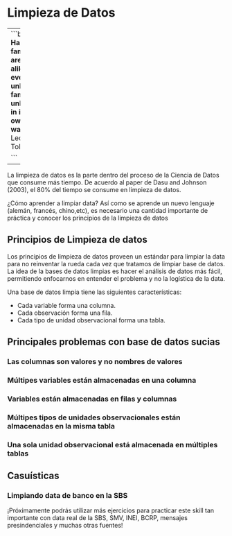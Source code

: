 # Limpieza de Datos

---
```block
**Happy families are all alike; every unhappy family is unhappy in its own way**
Leon Tolstoy

```
---

La limpieza de datos es la parte dentro del proceso de la Ciencia de Datos que consume más tiempo. De acuerdo al paper de Dasu and Johnson (2003), el 80% del tiempo se  consume en limpieza de datos.

¿Cómo aprender a limpiar data? Así como se aprende un nuevo lenguaje (alemán, francés, chino,etc), es necesario una cantidad importante de práctica y conocer los principios de la limpieza de datos


## Principios de Limpieza de datos

Los principios de limpieza de datos proveen un estándar para limpiar la data para no reinventar la rueda cada vez que tratamos de limpiar base de datos. La idea de la bases de datos limpias es hacer el análisis de datos más fácil, permitiendo enfocarnos en entender el problema y no la logística de la data.

Una base de datos limpia tiene las siguientes características:

* Cada variable forma una columna.
* Cada observación forma una fila.
* Cada tipo de unidad observacional forma una tabla.

## Principales problemas con base de datos sucias

### Las columnas son valores y no nombres de valores

### Múltipes variables están almacenadas en una columna

### Variables están almacenadas en filas y columnas

### Múltipes tipos de unidades observacionales están almacenadas en la misma tabla

### Una sola unidad observacional está almacenada en múltiples tablas

## Casuísticas

### Limpiando data de banco en la SBS


¡Próximamente podrás utilizar más ejercicios para practicar este skill tan importante con data real de la SBS, SMV, INEI, BCRP, mensajes presindenciales y muchas otras fuentes!

